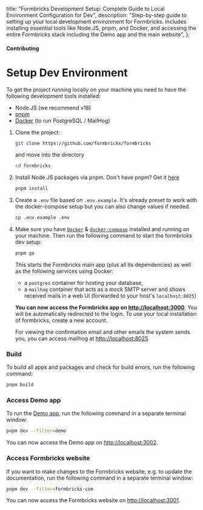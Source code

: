   title: "Formbricks Development Setup: Complete Guide to Local Environment Configuration for Dev",
  description: "Step-by-step guide to setting up your local development environment for Formbricks. Includes installing essential tools like Node.JS, pnpm, and Docker, and accessing the entire Formbricks stack including the Demo app and the main website",
};

#### Contributing

# Setup Dev Environment

To get the project running locally on your machine you need to have the following development tools installed:

- Node.JS (we recommend v18)
- [pnpm](https://pnpm.io/)
- [Docker](https://www.docker.com/) (to run PostgreSQL / MailHog)

1. Clone the project:

   <CodeGroup title="Git clone Formbricks monorepo">

   ```bash
   git clone https://github.com/formbricks/formbricks
   ```

   </CodeGroup>

   and move into the directory

   <CodeGroup title="Move into the Formbricks monorepo">

   ```bash
   cd formbricks
   ```

   </CodeGroup>

1. Install Node.JS packages via pnpm. Don't have pnpm? Get it [here](https://pnpm.io/installation)

   <CodeGroup title="Install dependencies via pnpm">

   ```bash
   pnpm install
   ```

   </CodeGroup>

1. Create a `.env` file based on `.env.example`. It's already preset to work with the docker-compose setup but you can also change values if needed.

   <CodeGroup title="Define environment variables">

   ```bash
   cp .env.example .env
   ```

   </CodeGroup>

1. Make sure you have [`Docker`](https://docs.docker.com/compose/) & [`docker-compose`](https://docs.docker.com/compose/) installed and running on your machine. Then run the following command to start the formbricks dev setup:

   <CodeGroup title="Start Formbricks Dev Setup">

   ```bash
   pnpm go
   ```

   </CodeGroup>

   This starts the Formbricks main app (plus all its dependencies) as well as the following services using Docker:

   - a `postgres` container for hosting your database,
   - a `mailhog` container that acts as a mock SMTP server and shows received mails in a web UI (forwarded to your host's `localhost:8025`)

   **You can now access the Formbricks app on [http://localhost:3000](http://localhost:3000)**. You will be automatically redirected to the login. To use your local installation of formbricks, create a new account.

   For viewing the confirmation email and other emails the system sends you, you can access mailhog at [http://localhost:8025](http://localhost:8025)

### Build

To build all apps and packages and check for build errors, run the following command:

<CodeGroup title="Build Formbricks stack">

```bash
pnpm build
```

</CodeGroup>

### Access Demo app

To run the [Demo app](/docs/contributing/demo), run the following command in a separate terminal window:

<CodeGroup title="Start Formbricks Demo App">

```bash
pnpm dev --filter=demo
```

</CodeGroup>

You can now access the Demo app on [http://localhost:3002](http://localhost:3002).

### Access Formbricks website

If you want to make changes to the Formbricks website, e.g. to update the documentation, run the following command in a separate terminal window:

<CodeGroup title="Start Formbricks Website">

```bash
pnpm dev --filter=formbricks-com
```

</CodeGroup>

You can now access the Formbricks website on [http://localhost:3001](http://localhost:3001).
